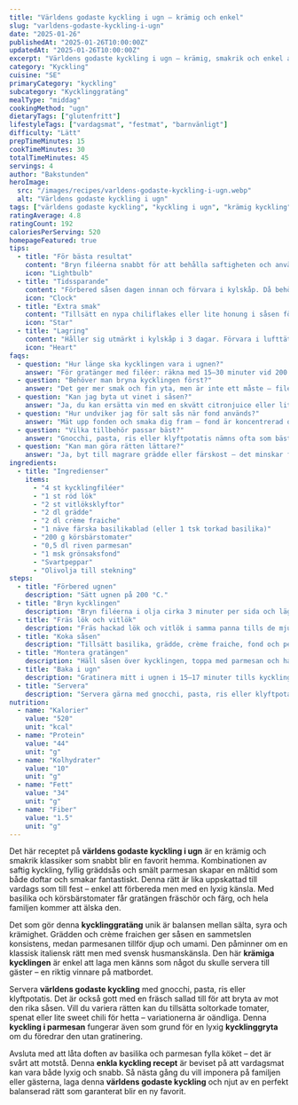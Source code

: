 ```yaml
---
title: "Världens godaste kyckling i ugn – krämig och enkel"
slug: "varldens-godaste-kyckling-i-ugn"
date: "2025-01-26"
publishedAt: "2025-01-26T10:00:00Z"
updatedAt: "2025-01-26T10:00:00Z"
excerpt: "Världens godaste kyckling i ugn – krämig, smakrik och enkel att laga! En lyxig kycklinggratäng med parmesan, basilika och tomater som hela familjen älskar. Prova idag!"
category: "Kyckling"
cuisine: "SE"
primaryCategory: "kyckling"
subcategory: "Kycklinggratäng"
mealType: "middag"
cookingMethod: "ugn"
dietaryTags: ["glutenfritt"]
lifestyleTags: ["vardagsmat", "festmat", "barnvänligt"]
difficulty: "Lätt"
prepTimeMinutes: 15
cookTimeMinutes: 30
totalTimeMinutes: 45
servings: 4
author: "Bakstunden"
heroImage:
  src: "/images/recipes/varldens-godaste-kyckling-i-ugn.webp"
  alt: "Världens godaste kyckling i ugn"
tags: ["världens godaste kyckling", "kyckling i ugn", "krämig kyckling", "kycklinggratäng", "parmesan"]
ratingAverage: 4.8
ratingCount: 192
caloriesPerServing: 520
homepageFeatured: true
tips:
  - title: "För bästa resultat"
    content: "Bryn filéerna snabbt för att behålla saftigheten och använd alltid termometer – sikta på 70°C. Låt såsen sjuda utan lock så den blir extra krämig. Justera mängden fond för perfekt balans mellan sälta och fyllighet."
    icon: "Lightbulb"
  - title: "Tidssparande"
    content: "Förbered såsen dagen innan och förvara i kylskåp. Då behöver du bara bryna kycklingen, hälla på såsen och ställa in i ugnen. Använd torkad basilika om du har bråttom – smaken blir fortfarande aromatisk."
    icon: "Clock"
  - title: "Extra smak"
    content: "Tillsätt en nypa chiliflakes eller lite honung i såsen för mer karaktär. Soltorkade tomater eller en skvätt vitt vin ger lyxigare touch. Denna rätt tål variation – gör den till din egen favoritversion!"
    icon: "Star"
  - title: "Lagring"
    content: "Håller sig utmärkt i kylskåp i 3 dagar. Förvara i lufttät burk och värm försiktigt i ugn. Såsen tjocknar något men kan spädas med grädde. Rätten går att frysa men smakar bäst färsk."
    icon: "Heart"
faqs:
  - question: "Hur länge ska kycklingen vara i ugnen?"
    answer: "För gratänger med filéer: räkna med 15–30 minuter vid 200 °C beroende på tjocklek; använd termometer och satsa på cirka 70 °C i innertemperatur. Då blir världens godaste kyckling perfekt saftig och klar utan att torka ut."
  - question: "Behöver man bryna kycklingen först?"
    answer: "Det ger mer smak och fin yta, men är inte ett måste – filéerna går klara i såsen i ugnen. Vill du ha extra saftighet i världens godaste kyckling, bryn den lätt i panna innan gratinering."
  - question: "Kan jag byta ut vinet i såsen?"
    answer: "Ja, du kan ersätta vin med en skvätt citronjuice eller lite extra fond. Det ger fräsch syra och balanserar smaken i världens godaste kyckling utan alkohol."
  - question: "Hur undviker jag för salt sås när fond används?"
    answer: "Mät upp fonden och smaka dig fram – fond är koncentrerad och salt. Tillsätt hellre lite i taget tills du hittar rätt balans för världens godaste kyckling."
  - question: "Vilka tillbehör passar bäst?"
    answer: "Gnocchi, pasta, ris eller klyftpotatis nämns ofta som bästa matchning till gratänger i gräddsås. De fångar upp såsen från världens godaste kyckling perfekt."
  - question: "Kan man göra rätten lättare?"
    answer: "Ja, byt till magrare grädde eller färskost – det minskar fettinnehållet utan att tumma på smaken. Världens godaste kyckling blir fortfarande krämig och god."
ingredients:
  - title: "Ingredienser"
    items:
      - "4 st kycklingfiléer"
      - "1 st röd lök"
      - "2 st vitlöksklyftor"
      - "2 dl grädde"
      - "2 dl crème fraiche"
      - "1 näve färska basilikablad (eller 1 tsk torkad basilika)"
      - "200 g körsbärstomater"
      - "0,5 dl riven parmesan"
      - "1 msk grönsaksfond"
      - "Svartpeppar"
      - "Olivolja till stekning"
steps:
  - title: "Förbered ugnen"
    description: "Sätt ugnen på 200 °C."
  - title: "Bryn kycklingen"
    description: "Bryn filéerna i olja cirka 3 minuter per sida och lägg i en ugnsform."
  - title: "Fräs lök och vitlök"
    description: "Fräs hackad lök och vitlök i samma panna tills de mjuknar."
  - title: "Koka såsen"
    description: "Tillsätt basilika, grädde, crème fraiche, fond och peppar. Låt sjuda utan lock cirka 10 minuter."
  - title: "Montera gratängen"
    description: "Häll såsen över kycklingen, toppa med parmesan och halverade tomater."
  - title: "Baka i ugn"
    description: "Gratinera mitt i ugnen i 15–17 minuter tills kycklingen är genomstekt."
  - title: "Servera"
    description: "Servera gärna med gnocchi, pasta, ris eller klyftpotatis."
nutrition:
  - name: "Kalorier"
    value: "520"
    unit: "kcal"
  - name: "Protein"
    value: "44"
    unit: "g"
  - name: "Kolhydrater"
    value: "10"
    unit: "g"
  - name: "Fett"
    value: "34"
    unit: "g"
  - name: "Fiber"
    value: "1.5"
    unit: "g"
---
```


Det här receptet på **världens godaste kyckling i ugn** är en krämig och smakrik klassiker som snabbt blir en favorit hemma. Kombinationen av saftig kyckling, fyllig gräddsås och smält parmesan skapar en måltid som både doftar och smakar fantastiskt. Denna rätt är lika uppskattad till vardags som till fest – enkel att förbereda men med en lyxig känsla. Med basilika och körsbärstomater får gratängen fräschör och färg, och hela familjen kommer att älska den.

Det som gör denna **kycklinggratäng** unik är balansen mellan sälta, syra och krämighet. Grädden och crème fraichen ger såsen en sammetslen konsistens, medan parmesanen tillför djup och umami. Den påminner om en klassisk italiensk rätt men med svensk husmanskänsla. Den här **krämiga kycklingen** är enkel att laga men känns som något du skulle servera till gäster – en riktig vinnare på matbordet. 

Servera **världens godaste kyckling** med gnocchi, pasta, ris eller klyftpotatis. Det är också gott med en fräsch sallad till för att bryta av mot den rika såsen. Vill du variera rätten kan du tillsätta soltorkade tomater, spenat eller lite sweet chili för hetta – variationerna är oändliga. Denna **kyckling i parmesan** fungerar även som grund för en lyxig **kycklinggryta** om du föredrar den utan gratinering.

Avsluta med att låta doften av basilika och parmesan fylla köket – det är svårt att motstå. Denna **enkla kyckling recept** är beviset på att vardagsmat kan vara både lyxig och snabb. Så nästa gång du vill imponera på familjen eller gästerna, laga denna **världens godaste kyckling** och njut av en perfekt balanserad rätt som garanterat blir en ny favorit.
